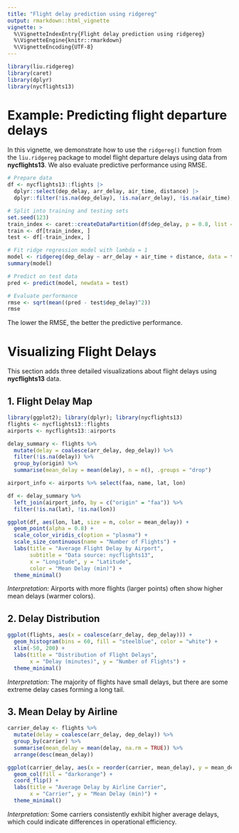 ```yaml
---
title: "Flight delay prediction using ridgereg"
output: rmarkdown::html_vignette
vignette: >
  %\VignetteIndexEntry{Flight delay prediction using ridgereg}
  %\VignetteEngine{knitr::rmarkdown}
  %\VignetteEncoding{UTF-8}
---
```


```r
library(liu.ridgereg)
library(caret)
library(dplyr)
library(nycflights13)
```

# Example: Predicting flight departure delays

In this vignette, we demonstrate how to use the `ridgereg()` function from the `liu.ridgereg` package to model flight departure delays using data from **nycflights13**. We also evaluate predictive performance using RMSE.

```r
# Prepare data
df <- nycflights13::flights |>
  dplyr::select(dep_delay, arr_delay, air_time, distance) |>
  dplyr::filter(!is.na(dep_delay), !is.na(arr_delay), !is.na(air_time), !is.na(distance))
```

```r
# Split into training and testing sets
set.seed(123)
train_index <- caret::createDataPartition(df$dep_delay, p = 0.8, list = FALSE)
train <- df[train_index, ]
test <- df[-train_index, ]
```

```r
# Fit ridge regression model with lambda = 1
model <- ridgereg(dep_delay ~ arr_delay + air_time + distance, data = train, lambda = 1)
summary(model)
```

```r
# Predict on test data
pred <- predict(model, newdata = test)

# Evaluate performance
rmse <- sqrt(mean((pred - test$dep_delay)^2))
rmse
```

The lower the RMSE, the better the predictive performance.



# Visualizing Flight Delays 

This section adds three detailed visualizations about flight delays using **nycflights13** data.

## 1. Flight Delay Map

```r
library(ggplot2); library(dplyr); library(nycflights13)
flights <- nycflights13::flights
airports <- nycflights13::airports

delay_summary <- flights %>%
  mutate(delay = coalesce(arr_delay, dep_delay)) %>%
  filter(!is.na(delay)) %>%
  group_by(origin) %>%
  summarise(mean_delay = mean(delay), n = n(), .groups = "drop")

airport_info <- airports %>% select(faa, name, lat, lon)

df <- delay_summary %>%
  left_join(airport_info, by = c("origin" = "faa")) %>%
  filter(!is.na(lat), !is.na(lon))

ggplot(df, aes(lon, lat, size = n, color = mean_delay)) +
  geom_point(alpha = 0.8) +
  scale_color_viridis_c(option = "plasma") +
  scale_size_continuous(name = "Number of Flights") +
  labs(title = "Average Flight Delay by Airport",
       subtitle = "Data source: nycflights13",
       x = "Longitude", y = "Latitude",
       color = "Mean Delay (min)") +
  theme_minimal()
```
*Interpretation:* Airports with more flights (larger points) often show higher mean delays (warmer colors).

## 2. Delay Distribution

```r
ggplot(flights, aes(x = coalesce(arr_delay, dep_delay))) +
  geom_histogram(bins = 60, fill = "steelblue", color = "white") +
  xlim(-50, 200) +
  labs(title = "Distribution of Flight Delays",
       x = "Delay (minutes)", y = "Number of Flights") +
  theme_minimal()
```
*Interpretation:* The majority of flights have small delays, but there are some extreme delay cases forming a long tail.

## 3. Mean Delay by Airline

```r
carrier_delay <- flights %>%
  mutate(delay = coalesce(arr_delay, dep_delay)) %>%
  group_by(carrier) %>%
  summarise(mean_delay = mean(delay, na.rm = TRUE)) %>%
  arrange(desc(mean_delay))

ggplot(carrier_delay, aes(x = reorder(carrier, mean_delay), y = mean_delay)) +
  geom_col(fill = "darkorange") +
  coord_flip() +
  labs(title = "Average Delay by Airline Carrier",
       x = "Carrier", y = "Mean Delay (min)") +
  theme_minimal()
```
*Interpretation:* Some carriers consistently exhibit higher average delays, which could indicate differences in operational efficiency.

